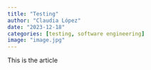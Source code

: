 ```yaml
---
title: "Testing"
author: "Claudia López"
date: "2023-12-18"
categories: [testing, software engineering]
image: "image.jpg"
---
```


This is the article